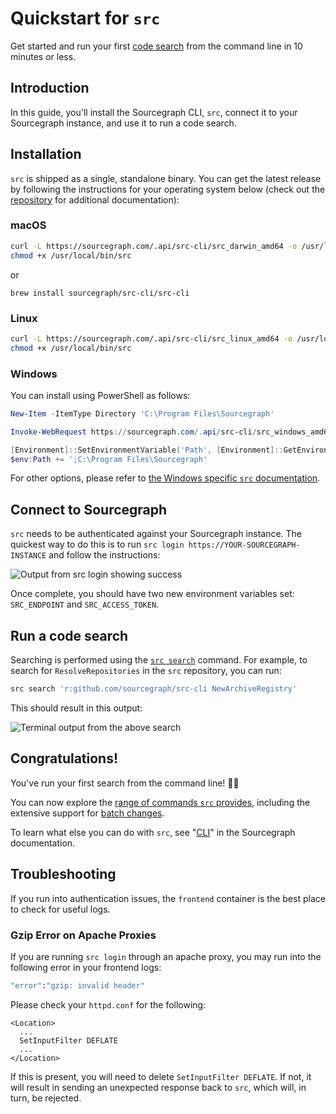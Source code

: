# Quickstart for `src`

Get started and run your first [code search](/code-search/) from the command line in 10 minutes or less.

## Introduction

In this guide, you'll install the Sourcegraph CLI, `src`, connect it to your Sourcegraph instance, and use it to run a code search.

## Installation

`src` is shipped as a single, standalone binary. You can get the latest release by following the instructions for your operating system below (check out the [repository](https://sourcegraph.com/github.com/sourcegraph/src-cli) for additional documentation):

### macOS

```sh
curl -L https://sourcegraph.com/.api/src-cli/src_darwin_amd64 -o /usr/local/bin/src
chmod +x /usr/local/bin/src
```
or
```
brew install sourcegraph/src-cli/src-cli
```

### Linux

```sh
curl -L https://sourcegraph.com/.api/src-cli/src_linux_amd64 -o /usr/local/bin/src
chmod +x /usr/local/bin/src
```

### Windows

You can install using PowerShell as follows:

```powershell
New-Item -ItemType Directory 'C:\Program Files\Sourcegraph'

Invoke-WebRequest https://sourcegraph.com/.api/src-cli/src_windows_amd64.exe -OutFile 'C:\Program Files\Sourcegraph\src.exe'

[Environment]::SetEnvironmentVariable('Path', [Environment]::GetEnvironmentVariable('Path', [EnvironmentVariableTarget]::Machine) + ';C:\Program Files\Sourcegraph', [EnvironmentVariableTarget]::Machine)
$env:Path += ';C:\Program Files\Sourcegraph'
```

For other options, please refer to [the Windows specific `src` documentation](/cli/explanations/windows).

## Connect to Sourcegraph

`src` needs to be authenticated against your Sourcegraph instance. The quickest way to do this is to run `src login https://YOUR-SOURCEGRAPH-INSTANCE` and follow the instructions:

<img src="https://sourcegraphstatic.com/docs/images/batch_changes/src_login_success.png" alt="Output from src login showing success" />

Once complete, you should have two new environment variables set: `SRC_ENDPOINT` and `SRC_ACCESS_TOKEN`.

## Run a code search

Searching is performed using the [`src search`](/cli/references/search) command. For example, to search for `ResolveRepositories` in the `src` repository, you can run:

```sh
src search 'r:github.com/sourcegraph/src-cli NewArchiveRegistry'
```

This should result in this output:

<img src="https://sourcegraphstatic.com/docs/images/integration/cli/quickstart-search.png" alt="Terminal output from the above search" />

## Congratulations!

You've run your first search from the command line! 🎉🎉

You can now explore the [range of commands `src` provides](/cli/references/), including the extensive support for [batch changes](/batch_changes/).

To learn what else you can do with `src`, see "[CLI](/cli/)" in the Sourcegraph documentation.

## Troubleshooting
If you run into authentication issues, the `frontend` container is the best place to check for useful logs.

### Gzip Error on Apache Proxies
If you are running `src login` through an apache proxy, you may run into the following error in your frontend logs:
```bash
"error":"gzip: invalid header"
```
Please check your `httpd.conf` for the following:
```
<Location>
  ...
  SetInputFilter DEFLATE
  ...
</Location>
```
If this is present, you will need to delete `SetInputFilter DEFLATE`. If not, it will result in sending an unexpected response back to `src`, which will, in turn, be rejected.
